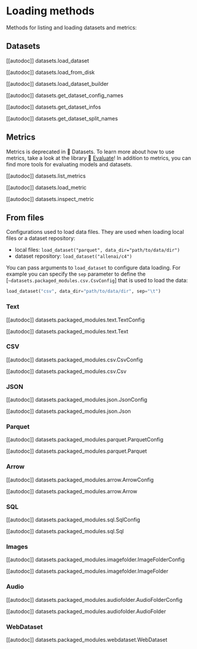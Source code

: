 # Loading methods

Methods for listing and loading datasets and metrics:

## Datasets

[[autodoc]] datasets.load_dataset

[[autodoc]] datasets.load_from_disk

[[autodoc]] datasets.load_dataset_builder

[[autodoc]] datasets.get_dataset_config_names

[[autodoc]] datasets.get_dataset_infos

[[autodoc]] datasets.get_dataset_split_names

## Metrics

<Tip warning={true}>

Metrics is deprecated in 🤗 Datasets. To learn more about how to use metrics, take a look at the library 🤗 [Evaluate](https://huggingface.co/docs/evaluate/index)! In addition to metrics, you can find more tools for evaluating models and datasets.

</Tip>

[[autodoc]] datasets.list_metrics

[[autodoc]] datasets.load_metric

[[autodoc]] datasets.inspect_metric

## From files

Configurations used to load data files.
They are used when loading local files or a dataset repository:

- local files: `load_dataset("parquet", data_dir="path/to/data/dir")`
- dataset repository: `load_dataset("allenai/c4")`

You can pass arguments to `load_dataset` to configure data loading.
For example you can specify the `sep` parameter to define the [`~datasets.packaged_modules.csv.CsvConfig`] that is used to load the data:

```python
load_dataset("csv", data_dir="path/to/data/dir", sep="\t")
```

### Text

[[autodoc]] datasets.packaged_modules.text.TextConfig

[[autodoc]] datasets.packaged_modules.text.Text

### CSV

[[autodoc]] datasets.packaged_modules.csv.CsvConfig

[[autodoc]] datasets.packaged_modules.csv.Csv

### JSON

[[autodoc]] datasets.packaged_modules.json.JsonConfig

[[autodoc]] datasets.packaged_modules.json.Json

### Parquet

[[autodoc]] datasets.packaged_modules.parquet.ParquetConfig

[[autodoc]] datasets.packaged_modules.parquet.Parquet

### Arrow

[[autodoc]] datasets.packaged_modules.arrow.ArrowConfig

[[autodoc]] datasets.packaged_modules.arrow.Arrow

### SQL

[[autodoc]] datasets.packaged_modules.sql.SqlConfig

[[autodoc]] datasets.packaged_modules.sql.Sql

### Images

[[autodoc]] datasets.packaged_modules.imagefolder.ImageFolderConfig

[[autodoc]] datasets.packaged_modules.imagefolder.ImageFolder

### Audio

[[autodoc]] datasets.packaged_modules.audiofolder.AudioFolderConfig

[[autodoc]] datasets.packaged_modules.audiofolder.AudioFolder

### WebDataset

[[autodoc]] datasets.packaged_modules.webdataset.WebDataset
